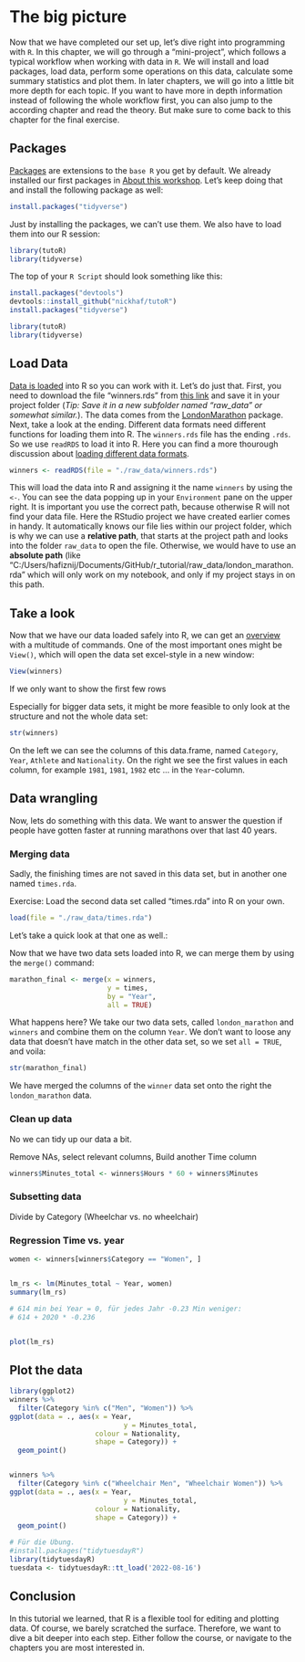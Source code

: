 # The big picture

Now that we have completed our set up, let's dive right into programming with `R`. In this chapter, we will go through a "mini-project", which follows a typical workflow when working with data in `R`. We will install and load packages, load data, perform some operations on this data, calculate some summary statistics and plot them. In later chapters, we will go into a little bit more depth for each topic. If you want to have more in depth information instead of following the whole workflow first, you can also jump to the according chapter and read the theory. But make sure to come back to this chapter for the final exercise.

## Packages

[Packages](https://nickhaf.github.io/r_tutorial/packages.html) are extensions to the `base R` you get by default. We already installed our first packages in [About this workshop](https://nickhaf.github.io/r_tutorial/setup.html#about-this-workshop). Let's keep doing that and install the following package as well:

```r
install.packages("tidyverse")
```

Just by installing the packages, we can't use them. We also have to load them into our R session:

```r
library(tutoR)
library(tidyverse)
```

The top of your `R Script` should look something like this:

```r
install.packages("devtools")
devtools::install_github("nickhaf/tutoR")
install.packages("tidyverse")

library(tutoR)
library(tidyverse)
```

## Load Data

[Data is loaded](\load_data.qmd) into R so you can work with it. Let's do just that. First, you need to download the file "winners.rds" from [this link](https://github.com/nickhaf/r_tutorial/tree/getting_started/raw_data) and save it in your project folder (*Tip: Save it in a new subfolder named "raw_data" or somewhat similar.*). The data comes from the [LondonMarathon](https://github.com/nrennie/LondonMarathon) package. 
Next, take a look at the ending. Different data formats need different functions for loading them into R. The `winners.rds` file has the ending `.rds`. So we use `readRDS` to load it into R. Here you can find a more thourough discussion about [loading different data formats](\load_data.qmd). 

```r
winners <- readRDS(file = "./raw_data/winners.rds")
```

This will load the data into R and assigning it the name `winners` by using the `<-`. You can see the data popping up in your `Environment` pane on the upper right.  It is important you use the correct path, because otherwise R will not find your data file. Here the RStudio project we have created earlier comes in handy. It automatically knows our file lies within our project folder, which is why we can use a **relative path**, that starts at the project path and looks into the folder `raw_data` to open the file. Otherwise, we would have to use an **absolute path** (like "C:/Users/hafiznij/Documents/GitHub/r_tutorial/raw_data/london_marathon.rda" which will only work on my notebook, and only if my project stays in on this path.

## Take a look

Now that we have our data loaded safely into R, we can get an [overview](\overview.qmd) with a multitude of commands. One of the most important ones might be `View()`, which will open the data set excel-style in a new window:

```r
View(winners)
```

If we only want to show the first few rows

Especially for bigger data sets, it might be more feasible to only look at the structure and not the whole data set:

```r
str(winners)
```

On the left we can see the columns of this data.frame, named `Category`, `Year`, `Athlete` and `Nationality`. On the right we see the first values in each column, for example `1981`, `1981`, `1982` etc ... in the `Year`-column.

## Data wrangling

Now, lets do something with this data. We want to answer the question if people have gotten faster at running marathons over that last 40 years. 

### Merging data
Sadly, the finishing times are not saved in this data set, but in another one named `times.rda`. 

Exercise: Load the second data set called "times.rda" into R on your own.

```r
load(file = "./raw_data/times.rda")
```

Let's take a quick look at that one as well.:

Now that we have two data sets loaded into R, we can merge them by using the `merge()` command: 

```r
marathon_final <- merge(x = winners, 
                        y = times,
                        by = "Year",
                        all = TRUE)
```

What happens here? We take our two data sets, called `london_marathon` and `winners` and combine them on the column `Year`. We don't want to loose any data that doesn't have match in the other data set, so we set `all = TRUE`, and voila:
```r
str(marathon_final)
```
We have merged the columns of the `winner` data set onto the right the `london_marathon` data.

### Clean up data
No we can tidy up our data a bit. 

Remove NAs, select relevant columns, Build another Time column

```r
winners$Minutes_total <- winners$Hours * 60 + winners$Minutes

```

### Subsetting data

Divide by Category (Wheelchar vs. no wheelchair)

### Regression Time vs. year

```r
women <- winners[winners$Category == "Women", ]


lm_rs <- lm(Minutes_total ~ Year, women)
summary(lm_rs)

# 614 min bei Year = 0, für jedes Jahr -0.23 Min weniger:
# 614 + 2020 * -0.236


plot(lm_rs)
```

## Plot the data

```r
library(ggplot2)
winners %>%
  filter(Category %in% c("Men", "Women")) %>%
ggplot(data = ., aes(x = Year,
                            y = Minutes_total,
                     colour = Nationality,
                     shape = Category)) +
  geom_point()


winners %>%
  filter(Category %in% c("Wheelchair Men", "Wheelchair Women")) %>%
ggplot(data = ., aes(x = Year,
                            y = Minutes_total,
                     colour = Nationality,
                     shape = Category)) +
  geom_point()

```

```r
# Für die Übung. 
#install.packages("tidytuesdayR")
library(tidytuesdayR)
tuesdata <- tidytuesdayR::tt_load('2022-08-16')


```


## Conclusion
In this tutorial we learned, that R is a flexible tool for editing and plotting data. Of course, we barely scratched the surface. Therefore, we want to dive a bit deeper into each step. Either follow the course, or navigate to the chapters you are most interested in. 
